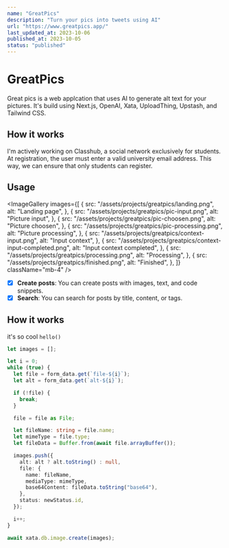 ```yaml
---
name: "GreatPics"
description: "Turn your pics into tweets using AI"
url: "https://www.greatpics.app/"
last_updated_at: 2023-10-06
published_at: 2023-10-05
status: "published"
---
```


# GreatPics

<ViewAppButton href="https://www.greatpics.app/" />

Great pics is a web applcation that uses AI to generate alt text for your pictures. It's build using Next.js, OpenAI, Xata, UploadThing, Upstash, and Tailwind CSS.

## How it works

<FullImage
  src="/assets/projects/greatpics/upload-process-dark.png"
  alt="Upload image process"
  lightSrc="/assets/projects/greatpics/upload-process-light.png"
/>

I'm actively working on Classhub, a social network exclusively for students. At registration, the user must enter a valid university email address. This way, we can ensure that only students can register.

## Usage

<ImageGallery
  images={[
    {
      src: "/assets/projects/greatpics/landing.png",
      alt: "Landing page",
    },
    {
      src: "/assets/projects/greatpics/pic-input.png",
      alt: "Picture input",
    },
    {
      src: "/assets/projects/greatpics/pic-choosen.png",
      alt: "Picture choosen",
    },
    {
      src: "/assets/projects/greatpics/pic-processing.png",
      alt: "Picture processing",
    },
    {
      src: "/assets/projects/greatpics/context-input.png",
      alt: "Input context",
    },
    {
      src: "/assets/projects/greatpics/context-input-completed.png",
      alt: "Input context completed",
    },
    {
      src: "/assets/projects/greatpics/processing.png",
      alt: "Processing",
    },
    {
      src: "/assets/projects/greatpics/finished.png",
      alt: "Finished",
    },
  ]}
  className="mb-4"
/>

- [x] **Create posts**: You can create posts with images, text, and code snippets.
- [x] **Search**: You can search for posts by title, content, or tags.

## How it works

it's so cool `hello()`

```ts showLineNumbers title="src/pages/api/posts/[id]/images.ts" {6-10, 13}
let images = [];

let i = 0;
while (true) {
  let file = form_data.get(`file-${i}`);
  let alt = form_data.get(`alt-${i}`);

  if (!file) {
    break;
  }

  file = file as File;

  let fileName: string = file.name;
  let mimeType = file.type;
  let fileData = Buffer.from(await file.arrayBuffer());

  images.push({
    alt: alt ? alt.toString() : null,
    file: {
      name: fileName,
      mediaType: mimeType,
      base64Content: fileData.toString("base64"),
    },
    status: newStatus.id,
  });

  i++;
}

await xata.db.image.create(images);
```
